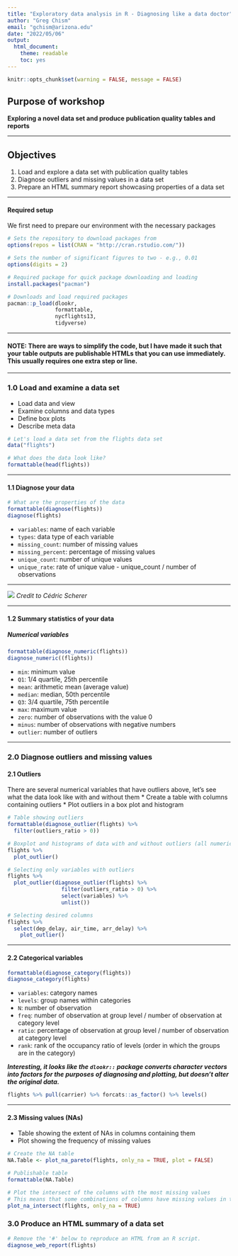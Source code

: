 ```yaml
---
title: "Exploratory data analysis in R - Diagnosing like a data doctor"
author: "Greg Chism"
email: "gchism@arizona.edu"
date: "2022/05/06"
output: 
  html_document: 
    theme: readable
    toc: yes
---
```


```r
knitr::opts_chunk$set(warning = FALSE, message = FALSE) 
```

## Purpose of workshop
__Exploring a novel data set and produce publication quality tables and reports__ 

***

## Objectives
1. Load and explore a data set with publication quality tables
2. Diagnose outliers and missing values in a data set
3. Prepare an HTML summary report showcasing properties of a data set

***

#### Required setup 
We first need to prepare our environment with the necessary packages 
```r
# Sets the repository to download packages from
options(repos = list(CRAN = "http://cran.rstudio.com/"))

# Sets the number of significant figures to two - e.g., 0.01
options(digits = 2)

# Required package for quick package downloading and loading 
install.packages("pacman")

# Downloads and load required packages
pacman::p_load(dlookr,
               formattable,
               nycflights13,
               tidyverse)
```

***

#### NOTE: There are ways to simplify the code, but I have made it such that your table outputs are publishable HTMLs that you can use immediately. This usually requires one extra step or line. 

***

### 1.0 Load and examine a data set
* Load data and view
* Examine columns and data types
* Define box plots
* Describe meta data
```r
# Let's load a data set from the flights data set
data("flights")

# What does the data look like?
formattable(head(flights))
```

***

#### 1.1 Diagnose your data
```r
# What are the properties of the data
formattable(diagnose(flights))
diagnose(flights)
```
* `variables`: name of each variable
* `types`: data type of each variable
* `missing_count`: number of missing values 
* `missing_percent`: percentage of missing values 
* `unique_count`: number of unique values
* `unique_rate`: rate of unique value - unique_count / number of observations

***

![](https://d33wubrfki0l68.cloudfront.net/6a759d8217be119e3409d1eb8e6cd78913bcc86f/c1995/img/evol-ggplot/boxplot.png) 
_Credit to Cédric Scherer_

***

#### 1.2 Summary statistics of your data
##### Numerical variables
```r
formattable(diagnose_numeric(flights))
diagnose_numeric((flights))
```
* `min`: minimum value
* `Q1`: 1/4 quartile, 25th percentile
* `mean`: arithmetic mean (average value)
* `median`: median, 50th percentile
* `Q3`: 3/4 quartile, 75th percentile
* `max`: maximum value
* `zero`: number of observations with the value 0
* `minus`: number of observations with negative numbers
* `outlier`: number of outliers

***
### 2.0 Diagnose outliers and missing values 
#### 2.1 Outliers
There are several numerical variables that have outliers above, let's see what the data look like with and without them
* Create a table with columns containing outliers
* Plot outliers in a box plot and histogram
```r
# Table showing outliers
formattable(diagnose_outlier(flights) %>%
  filter(outliers_ratio > 0))
```

```r
# Boxplot and histograms of data with and without outliers (all numerical variables)
flights %>%           
  plot_outlier()
```

```r
# Selecting only variables with outliers 
flights %>%
  plot_outlier(diagnose_outlier(flights) %>% 
                 filter(outliers_ratio > 0) %>% 
                 select(variables) %>% 
                 unlist())
```

```r
# Selecting desired columns 
flights %>% 
  select(dep_delay, air_time, arr_delay) %>%
    plot_outlier()

```

***

#### 2.2 Categorical variables
```r
formattable(diagnose_category(flights))
diagnose_category(flights)
```
* `variables`: category names
* `levels`: group names within categories
* `N`: number of observation
* `freq`: number of observation at group level / number of observation at category level
* `ratio`: percentage of observation at group level / number of observation at category level
* `rank`: rank of the occupancy ratio of levels (order in which the groups are in the category)

***Interesting, it looks like the `dlookr::` package converts character vectors into factors for the purposes of diagnosing and plotting, but doesn't alter the original data.***

```r
flights %>% pull(carrier) %>% forcats::as_factor() %>% levels()
```
*** 

#### 2.3 Missing values (NAs)
* Table showing the extent of NAs in columns containing them
* Plot showing the frequency of missing values
```r
# Create the NA table
NA.Table <- plot_na_pareto(flights, only_na = TRUE, plot = FALSE) 

# Publishable table
formattable(NA.Table)

# Plot the intersect of the columns with the most missing values
# This means that some combinations of columns have missing values in the same row
plot_na_intersect(flights, only_na = TRUE) 
```

### 3.0 Produce an HTML summary of a data set
```r
# Remove the '#' below to reproduce an HTML from an R script. 
diagnose_web_report(flights)
```